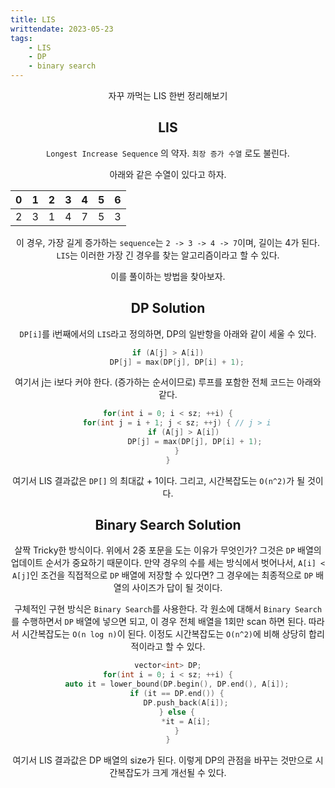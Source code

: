 ```yaml
---
title: LIS
writtendate: 2023-05-23
tags:
    - LIS
    - DP
    - binary search
---
```


<Header />

자꾸 까먹는 LIS 한번 정리해보기


## LIS

`Longest Increase Sequence` 의 약자. `최장 증가 수열` 로도 불린다.

아래와 같은 수열이 있다고 하자.

| 0   | 1   |  2  |  3  |  4  |  5  |  6  |
| :-: | :-: | :-: | :-: | :-: | :-: | :-: |
| 2   | 3   |  1  |  4  |  7  |  5  |  3  |

이 경우, 가장 길게 증가하는 `sequence`는 `2 -> 3 -> 4 -> 7`이며, 길이는 4가 된다. `LIS`는 이러한 가장 긴 경우를 찾는 알고리즘이라고 할 수 있다.

이를 풀이하는 방법을 찾아보자.

## DP Solution

`DP[i]`를 i번째에서의 `LIS`라고 정의하면, DP의 일반항을 아래와 같이 세울 수 있다.

```cpp
if (A[j] > A[i])
    DP[j] = max(DP[j], DP[i] + 1);
```

여기서 j는 i보다 커야 한다. (증가하는 순서이므로) 루프를 포함한 전체 코드는 아래와 같다.

```cpp
for(int i = 0; i < sz; ++i) {
    for(int j = i + 1; j < sz; ++j) { // j > i
        if (A[j] > A[i]) 
            DP[j] = max(DP[j], DP[i] + 1);
    }
}
```

여기서 LIS 결과값은 `DP[]` 의 최대값 + 1이다. 그리고, 시간복잡도는 `O(n^2)`가 될 것이다.


## Binary Search Solution

살짝 Tricky한 방식이다. 위에서 2중 포문을 도는 이유가 무엇인가? 그것은 `DP` 배열의 업데이트 순서가 중요하기 때문이다. 만약 경우의 수를 세는 방식에서 벗어나서, `A[i] < A[j]`인 조건을 직접적으로 `DP` 배열에 저장할 수 있다면? 그 경우에는 최종적으로 `DP` 배열의 사이즈가 답이 될 것이다.

구체적인 구현 방식은 `Binary Search`를 사용한다. 각 원소에 대해서 `Binary Search`를 수행하면서 `DP` 배열에 넣으면 되고, 이 경우 전체 배열을 1회만 scan 하면 된다. 따라서 시간복잡도는 `O(n log n)`이 된다. 이정도 시간복잡도는 `O(n^2)`에 비해 상당히 합리적이라고 할 수 있다.

```cpp
vector<int> DP;
for(int i = 0; i < sz; ++i) {
    auto it = lower_bound(DP.begin(), DP.end(), A[i]);
    if (it == DP.end()) {
        DP.push_back(A[i]);
    } else {
        *it = A[i];
    }
}
```

여기서 LIS 결과값은 DP 배열의 size가 된다. 이렇게 DP의 관점을 바꾸는 것만으로 시간복잡도가 크게 개선될 수 있다.




<TagList />
<Comment />
